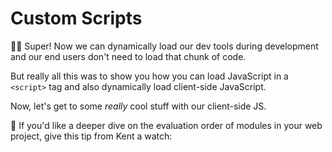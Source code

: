 # Custom Scripts

<EpicVideo url="https://www.epicweb.dev/workshops/full-stack-foundations/scripting/environment-variables-for-client-side-and-server-side/solution" />

👨‍💼 Super! Now we can dynamically load our dev tools during development and our
end users don't need to load that chunk of code.

But really all this was to show you how you can load JavaScript in a
`<script>` tag and also dynamically load client-side JavaScript.

Now, let's get to some _really_ cool stuff with our client-side JS.

🦉 If you'd like a deeper dive on the evaluation order of modules in your web
project, give this tip from Kent a watch:

<EpicVideo url="https://www.epicweb.dev/tips/javascript-module-evaluation-order-on-the-web" />
